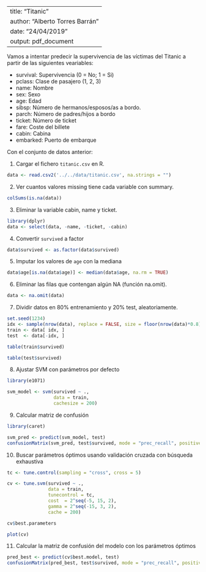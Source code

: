 ------
title: "Titanic"
author: "Alberto Torres Barrán"
date: "24/04/2019"
output: pdf_document
---

Vamos a intentar predecir la supervivencia de las víctimas del Titanic a partir de las siguientes veariables:

  * survival: Supervivencia (0 = No; 1 = Si)
  * pclass: Clase de pasajero (1, 2, 3)
  * name: Nombre
  * sex: Sexo
  * age: Edad
  * sibsp: Número de hermanos/esposos/as a bordo.
  * parch: Número de padres/hijos a bordo
  * ticket: Número de ticket
  * fare: Coste del billete
  * cabin: Cabina
  * embarked: Puerto de embarque

Con el conjunto de datos anterior:

1. Cargar el fichero `titanic.csv` en R.
  
```r
data <- read.csv2('../../data/titanic.csv', na.strings = "")
```
  
2. Ver cuantos valores missing tiene cada variable con summary.
  
```r
colSums(is.na(data))
```

3. Eliminar la variable cabin, name y ticket.
  
```r
library(dplyr)
data <- select(data, -name, -ticket, -cabin)
```

4. Convertir `survived` a factor

```r
data$survived <- as.factor(data$survived)
```

5. Imputar los valores de `age` con la mediana
  
```r
data$age[is.na(data$age)] <- median(data$age, na.rm = TRUE)
```

6. Eliminar las filas que contengan algún NA (función na.omit).
  
```r
data <- na.omit(data)
```

7. Dividir datos en 80% entrenamiento y 20% test, aleatoriamente.

```r
set.seed(1234)
idx <- sample(nrow(data), replace = FALSE, size = floor(nrow(data)*0.8))
train <- data[ idx, ]
test  <- data[-idx, ]
```

```r
table(train$survived)
```

```r
table(test$survived)
```

8. Ajustar SVM con parámetros por defecto

```r
library(e1071)

svm_model <- svm(survived ~ ., 
                 data = train, 
                 cachesize = 200)
```

9. Calcular matriz de confusión

```r
library(caret)

svm_pred <- predict(svm_model, test)
confusionMatrix(svm_pred, test$survived, mode = "prec_recall", positive="1")
```

10. Buscar parámetros óptimos usando validación cruzada con búsqueda exhaustiva

```r
tc <- tune.control(sampling = "cross", cross = 5)

cv <- tune.svm(survived ~ ., 
               data = train,
               tunecontrol = tc,
               cost  = 2^seq(-5, 15, 2),
               gamma = 2^seq(-15, 3, 2),
               cache = 200)
```

```r
cv$best.parameters
```

```r
plot(cv)
```


11. Calcular la matriz de confusión del modelo con los parámetros óptimos

```r
pred_best <- predict(cv$best.model, test)
confusionMatrix(pred_best, test$survived, mode = "prec_recall", positive="1")
```


